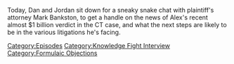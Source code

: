 {{DEFAULTSORT:
    #_EPISODE_0736:Reflections on a Verdict
}}{{Episode
    | title           = Reflections on a Verdict
    | caption         = Listen to this episode on [https://knowledgefight.libsyn.com/736-reflections-on-a-verdict Libsyn] [https://open.spotify.com/episode/2Lb8UScPcaGJEv36E9kaLx Spotify]
    | episodeNumber   = 736
    | length          = 01:08:22
    | airDate         = October 15, 2022
    | episodeType     = [[:Category:Knowledge Fight Interview|Knowledge Fight Interview]], [[:Category:Formulaic Objections|Formulaic Objections]]
    | appearance      = [[Mark Bankston]], [[Robert Barnes]], [[Norm Pattis]], [[Andino Reynal]]
    | previousEpisode = [[735: October 12, 2022]]
    | nextEpisode     = [[737: Reflections on a Verdict Part 2]]
}}

{{Stub}}

Today, Dan and Jordan sit down for a sneaky snake chat with plaintiff's attorney Mark Bankston, to get a handle on the news of Alex's recent almost $1 billion verdict in the CT case, and what the next steps are likely to be in the various litigations he's facing.

[[Category:Episodes]]
[[Category:Knowledge Fight Interview]]
[[Category:Formulaic Objections]]
